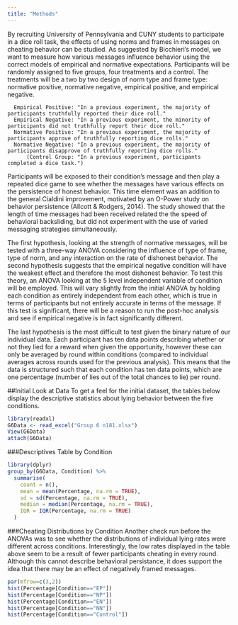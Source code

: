 ```yaml
---
title: "Methods"
---
```


  By recruiting University of Pennsylvania and CUNY students to participate in a dice roll task, the effects of using norms and frames in messages on cheating behavior can be studied. As suggested by Bicchieri's model, we want to measure how various messages influence behavior using the correct models of empirical and normative expectations. Participants will be randomly assigned to five groups, four treatments and a control. The treatments will be a two by two design of norm type and frame type: normative positive, normative negative, empirical positive, and empirical negative.
      
      
      Empirical Positive: "In a previous experiment, the majority of participants truthfully reported their dice roll."
      Empirical Negative: "In a previous experiment, the minority of participants did not truthfully report their dice roll."
      Normative Positive: "In a previous experiment, the majority of participants approve of truthfully reporting dice rolls."
      Normative Negative: "In a previous experiment, the majority of participants disapprove of truthfully reporting dice rolls."
          (Control Group: "In a previous experiment, participants completed a dice task.")
 
 
  Participants will be exposed to their condition’s message and then play a repeated dice game to see whether the messages have various effects on the persistence of honest behavior. This time element was an addition to the general Cialdini improvement, motivated by an O-Power study on behavior persistence (Allcott & Rodgers, 2014). The study showed that the length of time messages had been received related the the speed of behavioral backsliding, but did not experiment with the use of varied messaging strategies simultaneously.
  
  The first hypothesis, looking at the strength of normative messages, will be tested with a three-way ANOVA considering the influence of type of frame, type of norm, and any interaction on the rate of dishonest behavior. The second hypothesis suggests that the empirical negative condition will have the weakest effect and therefore the most dishonest behavior. To test this theory, an ANOVA looking at the 5 level independent variable of condition will be employed. This will vary slightly from the initial ANOVA by holding each condition as entirely independent from each other, which is true in terms of participants but not entirely accurate in terms of the message. If this test is significant, there will be a reason to run the post-hoc analysis and see if empirical negative is in fact significantly different.
  
  The last hypothesis is the most difficult to test given the binary nature of our individual data. Each participant has ten data points describing whether or not they lied for a reward when given the opportunity, however these can only be averaged by round within conditions (compared to individual averages across rounds used for the previous analysis). This means that the data is structured such that each condition has ten data points, which are one percentage (number of lies out of the total chances to lie) per round.


  
##Initial Look at Data
To get a feel for the initial dataset, the tables below display the descriptive statistics about lying behavior between the five conditions.
```r
library(readxl)
G6Data <- read_excel("Group 6 n181.xlsx")
View(G6Data)
attach(G6Data)
```

###Descriptives Table by Condition
```r
library(dplyr)
group_by(G6Data, Condition) %>%
  summarise(
    count = n(),
    mean = mean(Percentage, na.rm = TRUE),
    sd = sd(Percentage, na.rm = TRUE),
    median = median(Percentage, na.rm = TRUE),
    IQR = IQR(Percentage, na.rm = TRUE)
  )
```

###Cheating Distributions by Condition
Another check run before the ANOVAs was to see whether the distributions of individual lying rates were different across conditions. Interestingly, the low rates displayed in the table above seem to be a result of fewer participants cheating in every round. Although this cannot describe behavioral persistance, it does support the idea that there may be an effect of negatively framed messages.

```r
par(mfrow=c(3,2))
hist(Percentage[Condition=="EP"])
hist(Percentage[Condition=="NP"])
hist(Percentage[Condition=="EN"])
hist(Percentage[Condition=="NN"])
hist(Percentage[Condition=="Control"])
```

